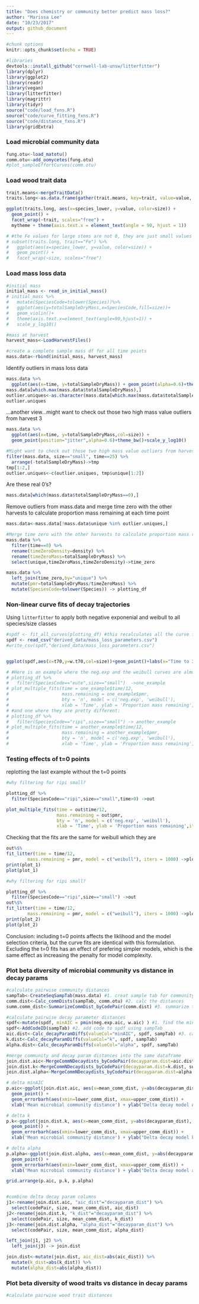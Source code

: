 ```yaml
---
title: "Does chemistry or community better predict mass loss?"
author: "Marissa Lee"
date: "10/23/2017"
output: github_document
---
```


```r
#chunk options
knitr::opts_chunk$set(echo = TRUE)

#libraries
devtools::install_github("cornwell-lab-unsw/litterfitter")
library(dplyr)
library(ggplot2)
library(readr)
library(vegan)
library(litterfitter)
library(magrittr)
library(tidyr)
source("code/load_fxns.R")
source("code/curve_fitting_fxns.R")
source("code/distance_fxns.R")
library(gridExtra)
```

### Load microbial community data
```r
fung.otu<-load_matotu()
comm.otu<-add_oomycetes(fung.otu)
#plot_sampleEffortCurves(comm.otu)
```

### Load wood trait data
```r
trait.means<-mergeTraitData()
traits.long<-as.data.frame(gather(trait.means, key=trait, value=value, -(1:3)))

ggplot(traits.long, aes(x=species_lower, y=value, color=size)) + 
  geom_point() + 
  facet_wrap(~trait, scales="free") +
  mytheme + theme(axis.text.x = element_text(angle = 90, hjust = 1))

# #the Fe values for large stems are not 0, they are just small values
# subset(traits.long, trait=="Fe") %>%
#   ggplot(aes(x=species_lower, y=value, color=size)) + 
#   geom_point() +
#   facet_wrap(~size, scales="free")
```

### Load mass loss data
```r

#initial mass
initial_mass <- read_in_initial_mass()
# initial_mass %>%
#   mutate(SpeciesCode=tolower(Species))%>%
#   ggplot(aes(y=totalSampleDryMass,x=SpeciesCode,fill=size))+
#   geom_violin()+ 
#   theme(axis.text.x=element_text(angle=90,hjust=1)) + 
#   scale_y_log10()

#mass at harvest
harvest_mass<-LoadHarvestFiles()

#create a complete sample mass df for all time points
mass.data<-rbind(initial_mass, harvest_mass)

```
Identify outliers in mass loss data
```r
mass.data %>% 
  ggplot(aes(x=time, y=totalSampleDryMass)) + geom_point(alpha=0.6)+theme_bw() 
mass.data[which.max(mass.data$totalSampleDryMass),]
outlier.uniques<-as.character(mass.data[which.max(mass.data$totalSampleDryMass),"unique"])
outlier.uniques
```
...another view...might want to check out those two high mass value outliers from harvest 3
```r
mass.data %>%
  ggplot(aes(x=time, y=totalSampleDryMass,col=size)) +
  geom_point(position="jitter",alpha=0.6)+theme_bw()+scale_y_log10()

#Might want to check out those two high mass value outliers from harvest 3
filter(mass.data, size=="small", time==25) %>%
  arrange(-totalSampleDryMass)->tmp
tmp[1:2,]
outlier.uniques<-c(outlier.uniques, tmp$unique[1:2])
```
Are these real 0's?
```r
mass.data[which(mass.data$totalSampleDryMass==0),]
```
Remove outliers from mass.data and merge time zero with the other harvests to calculate proportion mass remaining at each time point
```r
mass.data<-mass.data[!mass.data$unique %in% outlier.uniques,]

#Merge time zero with the other harvests to calculate proportion mass remaining at each time point
mass.data %>%
  filter(time==0) %>%
  rename(timeZeroDensity=density) %>%
  rename(timeZeroMass=totalSampleDryMass) %>%
  select(unique,timeZeroMass,timeZeroDensity)->time_zero

mass.data %>%
  left_join(time_zero,by="unique") %>%
  mutate(pmr=totalSampleDryMass/timeZeroMass) %>%
  mutate(SpeciesCode=tolower(Species)) -> plotting_df

```


### Non-linear curve fits of decay trajectories
Using `litterfitter` to apply both negative exponenial and weibull to all species/size classes
```r

#spdf <- fit_all_curves(plotting_df) #this recalculates all the curve fits, uncomment if the data changes
spdf <- read_csv("derived_data/mass_loss_parameters.csv")
#write_csv(spdf,"derived_data/mass_loss_parameters.csv")


ggplot(spdf,aes(x=t70,y=w.t70,col=size))+geom_point()+labs(x="Time to 30% mass loss (negative exponential)", y="weibull time to 30% mass loss")+geom_abline(slope=1,intercept=0,linetype="dashed")+theme_bw()

# #Here is an example where the neg.exp and the weibull curves are almost identical
# plotting_df %>%
#   filter(SpeciesCode=="eute",size=="small")  ->one_example
# plot_multiple_fits(time = one_example$time/12,
#                    mass.remaining = one_example$pmr,
#                    bty = 'n', model = c('neg.exp', 'weibull'),
#                    xlab = 'Time', ylab = 'Proportion mass remaining',iters=1000)
# #and one where they are pretty different:
# plotting_df %>%
#   filter(SpeciesCode=="ripi",size=="small") -> another_example
# plot_multiple_fits(time = another_example$time/12,
#                    mass.remaining = another_example$pmr,
#                    bty = 'n', model = c('neg.exp', 'weibull'),
#                    xlab = 'Time', ylab = 'Proportion mass remaining',iters=1000)
```


### Testing effects of t=0 points
replotting the last example without the t=0 points
```r
#why filtering for ripi small?

plotting_df %>%
  filter(SpeciesCode=="ripi",size=="small",time>0) ->out

plot_multiple_fits(time = out$time/12,
                   mass.remaining = out$pmr,
                   bty = 'n', model = c('neg.exp', 'weibull'),
                   xlab = 'Time', ylab = 'Proportion mass remaining',iters=1000)
```
Checking that the fits are the same for weibull which they are 
```r

out%$%
fit_litter(time = time/12, 
        mass.remaining = pmr, model = c("weibull"), iters = 1000) ->plot_1
print(plot_1)
plot(plot_1)

#why filtering for ripi small?

plotting_df %>%
  filter(SpeciesCode=="ripi",size=="small") ->out
out%$%
fit_litter(time = time/12, 
        mass.remaining = pmr, model = c("weibull"), iters = 1000) ->plot_2
print(plot_2)
plot(plot_2)
```
Conclusion: including t=0 points affects the liklihood and the model selection criteria, but the curve fits are identical with this formulation.  Excluding the t=0 fits has an effect of prefering simpler models, which is the same effect as increasing the penalty for model complexity.  

### Plot beta diversity of microbial community vs distance in decay params
```r

#calculate pairwise community distances
sampTab<-CreateSeqSampTab(mass.data) #1. creat sample tab for community sequences samples
comm.dist<-Calc_commDists(sampTab, comm.otu) #2. calc the distances
summ.comm_dist<-SummarizeCommDist_byCodePair(comm.dist) #3. summarize the distances by codePair

#calculate pairwise decay parameter distances
spdf<-mutate(spdf, minAIC = pmin(neg.exp.aic, w.aic) ) #1. find the min AIC for each species+size
spdf<-AddCodeID(sampTab) #2. add code to spdf using sampTab
aic.dist<-Calc_decayParamDiffs(valueCol="minAIC", spdf, sampTab) #3. calc decay param diffs, e.g. minAIC
k.dist<-Calc_decayParamDiffs(valueCol="k", spdf, sampTab)
alpha.dist<-Calc_decayParamDiffs(valueCol="alpha", spdf, sampTab)

#merge community and decay param distances into the same dataframe
join.dist.aic<-MergeCommNDecaydists_byCodePair(decayparam.dist=aic.dist, summ.comm_dist)
join.dist.k<-MergeCommNDecaydists_byCodePair(decayparam.dist=k.dist, summ.comm_dist)
join.dist.alpha<-MergeCommNDecaydists_byCodePair(decayparam.dist=alpha.dist, summ.comm_dist)

# delta minAIC
p.aic<-ggplot(join.dist.aic, aes(x=mean_comm_dist, y=abs(decayparam_dist), color=size)) + 
  geom_point() + 
  geom_errorbarh(aes(xmin=lower_comm_dist, xmax=upper_comm_dist)) +
  xlab('Mean microbial community distance') + ylab("Delta decay model AIC")

# delta k
p.k<-ggplot(join.dist.k, aes(x=mean_comm_dist, y=abs(decayparam_dist), color=size)) + 
  geom_point() + 
  geom_errorbarh(aes(xmin=lower_comm_dist, xmax=upper_comm_dist)) +
  xlab('Mean microbial community distance') + ylab("Delta decay model k")

# delta alpha
p.alpha<-ggplot(join.dist.alpha, aes(x=mean_comm_dist, y=abs(decayparam_dist), color=size)) + 
  geom_point() + 
  geom_errorbarh(aes(xmin=lower_comm_dist, xmax=upper_comm_dist)) +
  xlab('Mean microbial community distance') + ylab("Delta decay model alpha")

grid.arrange(p.aic, p.k, p.alpha)


#combine delta decay param columns
j1<-rename(join.dist.aic, "aic_dist"="decayparam_dist") %>%
  select(codePair, size, mean_comm_dist, aic_dist)
j2<-rename(join.dist.k, "k_dist"="decayparam_dist") %>%
  select(codePair, size, mean_comm_dist, k_dist)
j3<-rename(join.dist.alpha, "alpha_dist"="decayparam_dist") %>%
  select(codePair, size, mean_comm_dist, alpha_dist)

left_join(j1, j2) %>%
  left_join(j3) -> join.dist

join.dist<-mutate(join.dist, aic_dist=abs(aic_dist)) %>%
  mutate(k_dist=abs(k_dist)) %>%
  mutate(alpha_dist=abs(alpha_dist))


```

### Plot beta diversity of wood traits vs distance in decay params
```r

#calculate pairwise wood trait distances




```



